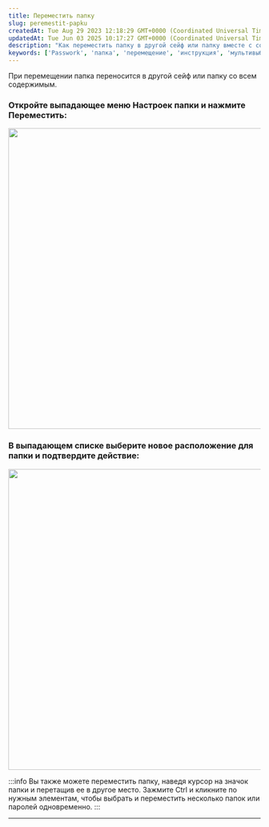 ```yaml
---
title: Переместить папку
slug: peremestit-papku
createdAt: Tue Aug 29 2023 12:18:29 GMT+0000 (Coordinated Universal Time)
updatedAt: Tue Jun 03 2025 10:17:27 GMT+0000 (Coordinated Universal Time)
description: "Как переместить папку в другой сейф или папку вместе с содержимым в Passwork. Инструкция по перемещению, советы по работе с несколькими элементами."
keywords: ['Passwork', 'папка', 'перемещение', 'инструкция', 'мультивыбор', 'сейф']
---
```


При перемещении папка переносится в другой сейф или папку со всем содержимым.

### Откройте выпадающее меню **Настроек папки** и нажмите **Переместить:**

<div style={{ textAlign: 'center' }}>
  <img
    src="https://archbee-image-uploads.s3.amazonaws.com/QKZtfOnnubSbfN3D1EPqb-YZx3wt0m8h2Q0VFM3C-uE-20250409-073919.png"
    width="600"
    style={{ display: 'block', margin: '0 auto' }}
  />
</div>

### В выпадающем списке выберите новое расположение для папки и подтвердите действие:

<div style={{ textAlign: 'center' }}>
  <img
    src="https://archbee-image-uploads.s3.amazonaws.com/QKZtfOnnubSbfN3D1EPqb-2phbqL3CpCMG5llhP5Kys-20250409-074550.png"
    width="600"
    style={{ display: 'block', margin: '0 auto' }}
  />
</div>

:::info
Вы также можете переместить папку, наведя курсор на значок папки и перетащив ее в другое место. Зажмите Ctrl и кликните по нужным элементам, чтобы выбрать и переместить несколько папок или паролей одновременно.
:::

***